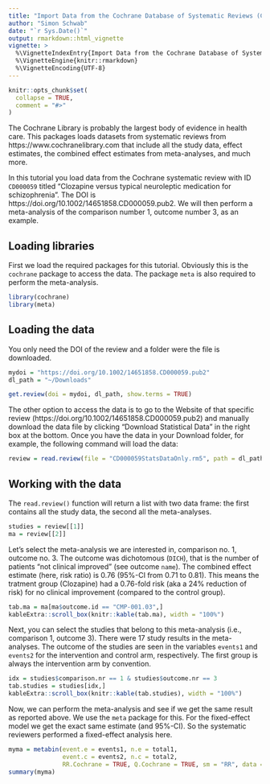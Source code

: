 ```yaml
---
title: "Import Data from the Cochrane Database of Systematic Reviews (CDSR)"
author: "Simon Schwab"
date: "`r Sys.Date()`"
output: rmarkdown::html_vignette
vignette: >
  %\VignetteIndexEntry{Import Data from the Cochrane Database of Systematic Reviews (CDSR)}
  %\VignetteEngine{knitr::rmarkdown}
  %\VignetteEncoding{UTF-8}
---
```


```r
knitr::opts_chunk$set(
  collapse = TRUE,
  comment = "#>"
)
```
The Cochrane Library is probably the largest body of evidence in health care. This packages loads datasets from systematic reviews from https://www.cochranelibrary.com that include all the study data, effect estimates, the combined effect estimates from meta-analyses, and much more.

In this tutorial you load data from the Cochrane systematic review with ID `CD000059` titled "Clozapine versus typical neuroleptic medication for schizophrenia". The DOI is https://doi.org/10.1002/14651858.CD000059.pub2. We will then perform a meta-analysis of the comparison number 1, outcome number 3, as an example.

## Loading libraries

First we load the required packages for this tutorial. Obviously this is the `cochrane` package to access the data. The package `meta` is also required to perform the meta-analysis.
```r
library(cochrane)
library(meta)
```

## Loading the data

You only need the DOI of the review and a folder were the file is downloaded.
```r
mydoi = "https://doi.org/10.1002/14651858.CD000059.pub2"
dl_path = "~/Downloads"

get.review(doi = mydoi, dl_path, show.terms = TRUE)
```

The other option to access the data is to go to the Website of that specific review (https://doi.org/10.1002/14651858.CD000059.pub2) and manually download the data file by clicking "Download Statistical Data" in the right box at the bottom. Once you have the data in your Download folder, for example, the following command will load the data:
```r
review = read.review(file = "CD000059StatsDataOnly.rm5", path = dl_path)
```

## Working with the data

The `read.review()` function will return a list with two data frame: the first contains all the study data, the second all the meta-analyses.
```r
studies = review[[1]]
ma = review[[2]]
```

Let's select the meta-analysis we are interested in, comparison no. 1, outcome no. 3. The outcome was dichotomous (`DICH`), that is the number of patients "not clinical improved" (see outcome `name`). The combined effect estimate (here, risk ratio) is 0.76 (95%-CI from 0.71 to 0.81). This means the tratment group (Clozapine) had a 0.76-fold risk (aka a 24% reduction of risk) for no clinical improvement (compared to the control group).
```r
tab.ma = ma[ma$outcome.id == "CMP-001.03",]
kableExtra::scroll_box(knitr::kable(tab.ma), width = "100%")
```

Next, you can select the studies that belong to this meta-analysis (i.e., comparison 1, outcome 3). There were 17 study results in the meta-analyses. The outcome of the studies are seen in the variables `events1` and `events2` for the intervention and control arm, respectively. The first group is always the intervention arm by convention.

```r
idx = studies$comparison.nr == 1 & studies$outcome.nr == 3
tab.studies = studies[idx,]
kableExtra::scroll_box(knitr::kable(tab.studies), width = "100%")
```
Now, we can perform the meta-analysis and see if we get the same result as reported above. We use the `meta` package for this. For the fixed-effect model we get the exact same estimate (and 95%-CI). So the systematic reviewers performed a fixed-effect analysis here.

```r
myma = metabin(event.e = events1, n.e = total1,
               event.c = events2, n.c = total2,
               RR.Cochrane = TRUE, Q.Cochrane = TRUE, sm = "RR", data = tab.studies)
summary(myma)
```

